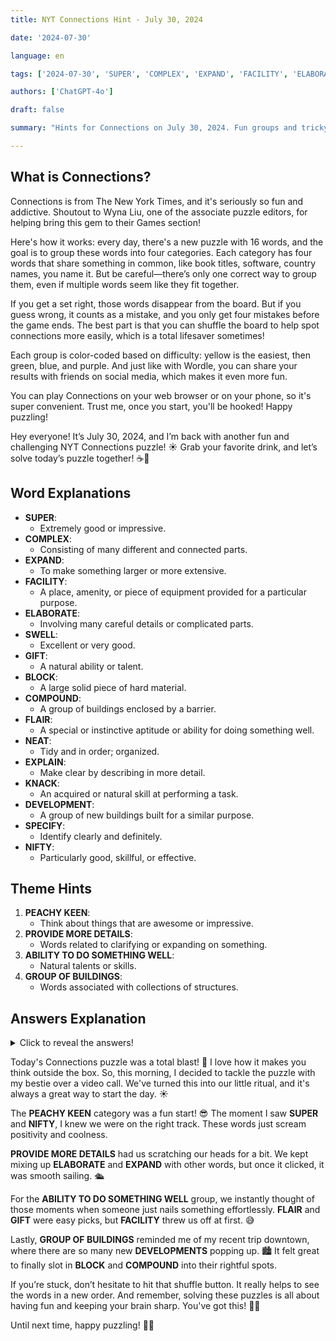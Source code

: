 ```yaml
---
title: NYT Connections Hint - July 30, 2024

date: '2024-07-30'

language: en

tags: ['2024-07-30', 'SUPER', 'COMPLEX', 'EXPAND', 'FACILITY', 'ELABORATE', 'SWELL', 'GIFT', 'BLOCK', 'COMPOUND', 'FLAIR', 'NEAT', 'EXPLAIN', 'KNACK', 'DEVELOPMENT', 'SPECIFY', 'NIFTY']

authors: ['ChatGPT-4o']

draft: false

summary: "Hints for Connections on July 30, 2024. Fun groups and tricky connections..."

---
```


## What is Connections?

Connections is from The New York Times, and it's seriously so fun and addictive. Shoutout to Wyna Liu, one of the associate puzzle editors, for helping bring this gem to their Games section!

Here's how it works: every day, there's a new puzzle with 16 words, and the goal is to group these words into four categories. Each category has four words that share something in common, like book titles, software, country names, you name it. But be careful—there’s only one correct way to group them, even if multiple words seem like they fit together.

If you get a set right, those words disappear from the board. But if you guess wrong, it counts as a mistake, and you only get four mistakes before the game ends. The best part is that you can shuffle the board to help spot connections more easily, which is a total lifesaver sometimes!

Each group is color-coded based on difficulty: yellow is the easiest, then green, blue, and purple. And just like with Wordle, you can share your results with friends on social media, which makes it even more fun.

You can play Connections on your web browser or on your phone, so it's super convenient. Trust me, once you start, you'll be hooked! Happy puzzling!

Hey everyone! It’s July 30, 2024, and I’m back with another fun and challenging NYT Connections puzzle! ☀️ Grab your favorite drink, and let’s solve today’s puzzle together! ☕🧩

## Word Explanations

- **SUPER**:
  - Extremely good or impressive.
- **COMPLEX**:
  - Consisting of many different and connected parts.
- **EXPAND**:
  - To make something larger or more extensive.
- **FACILITY**:
  - A place, amenity, or piece of equipment provided for a particular purpose.
- **ELABORATE**:
  - Involving many careful details or complicated parts.
- **SWELL**:
  - Excellent or very good.
- **GIFT**:
  - A natural ability or talent.
- **BLOCK**:
  - A large solid piece of hard material.
- **COMPOUND**:
  - A group of buildings enclosed by a barrier.
- **FLAIR**:
  - A special or instinctive aptitude or ability for doing something well.
- **NEAT**:
  - Tidy and in order; organized.
- **EXPLAIN**:
  - Make clear by describing in more detail.
- **KNACK**:
  - An acquired or natural skill at performing a task.
- **DEVELOPMENT**:
  - A group of new buildings built for a similar purpose.
- **SPECIFY**:
  - Identify clearly and definitely.
- **NIFTY**:
  - Particularly good, skillful, or effective.

## Theme Hints

1. **PEACHY KEEN**:
   - Think about things that are awesome or impressive.
2. **PROVIDE MORE DETAILS**:
   - Words related to clarifying or expanding on something.
3. **ABILITY TO DO SOMETHING WELL**:
   - Natural talents or skills.
4. **GROUP OF BUILDINGS**:
   - Words associated with collections of structures.

## Answers Explanation

<details>
  <summary>Click to reveal the answers!</summary>

- **PEACHY KEEN**: SUPER, NEAT, NIFTY, SWELL
  - These words all mean something good or excellent. 🌟
  
- **PROVIDE MORE DETAILS**: ELABORATE, EXPAND, EXPLAIN, SPECIFY
  - These words are about giving more information or detail. 📝
  
- **ABILITY TO DO SOMETHING WELL**: FACILITY, FLAIR, GIFT, KNACK
  - These words describe having a natural skill or talent. 🎨
  
- **GROUP OF BUILDINGS**: BLOCK, COMPLEX, COMPOUND, DEVELOPMENT
  - These words refer to collections of buildings or structures. 🏢

</details>

Today's Connections puzzle was a total blast! 🎉 I love how it makes you think outside the box. So, this morning, I decided to tackle the puzzle with my bestie over a video call. We've turned this into our little ritual, and it's always a great way to start the day. ☀️

The **PEACHY KEEN** category was a fun start! 😎 The moment I saw **SUPER** and **NIFTY**, I knew we were on the right track. These words just scream positivity and coolness.

**PROVIDE MORE DETAILS** had us scratching our heads for a bit. We kept mixing up **ELABORATE** and **EXPAND** with other words, but once it clicked, it was smooth sailing. 🛳️

For the **ABILITY TO DO SOMETHING WELL** group, we instantly thought of those moments when someone just nails something effortlessly. **FLAIR** and **GIFT** were easy picks, but **FACILITY** threw us off at first. 😅

Lastly, **GROUP OF BUILDINGS** reminded me of my recent trip downtown, where there are so many new **DEVELOPMENTS** popping up. 🏙️ It felt great to finally slot in **BLOCK** and **COMPOUND** into their rightful spots.

If you’re stuck, don’t hesitate to hit that shuffle button. It really helps to see the words in a new order. And remember, solving these puzzles is all about having fun and keeping your brain sharp. You've got this! 💪🤓

Until next time, happy puzzling! 🧩✨